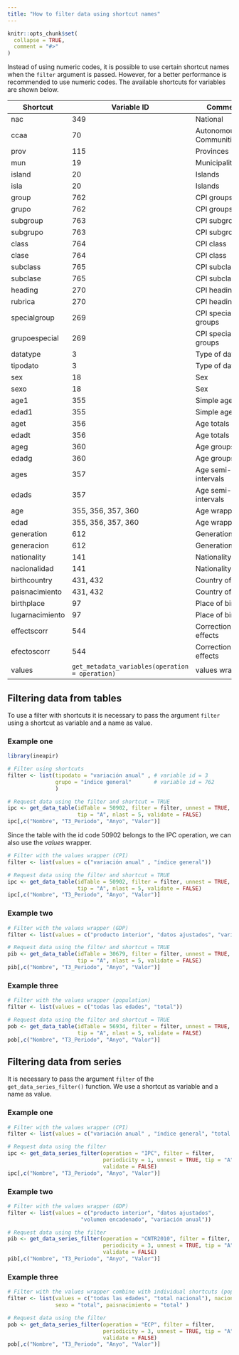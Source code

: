 ```yaml
---
title: "How to filter data using shortcut names"
---
```


```r
knitr::opts_chunk$set(
  collapse = TRUE,
  comment = "#>"
)
```

Instead of using numeric codes, it is possible to use certain shortcut names
when the `filter` argument is passed. However, for a better performance is
recommended to use numeric codes. The available shortcuts for variables are
shown below.

|Shortcut | Variable ID | Comment|
|---------|----|--------|
|nac             | 349 | National|
|ccaa            | 70  | Autonomous Communities |
|prov            | 115 | Provinces |
|mun             | 19  | Municipalities |
|island          | 20  | Islands |
|isla            | 20  | Islands |
|group           | 762 | CPI groups |
|grupo           | 762 | CPI groups |
|subgroup        | 763 | CPI subgroups |
|subgrupo        | 763 | CPI subgroups |
|class           | 764 | CPI class |
|clase           | 764 | CPI class |
|subclass        | 765 | CPI subclass |
|subclase        | 765 | CPI subclass |
|heading         | 270 | CPI headings |
|rubrica         | 270 | CPI headings |
|specialgroup    | 269 | CPI special groups |
|grupoespecial   | 269 | CPI special groups |
|datatype        | 3   | Type of data |
|tipodato        | 3   | Type of data |
|sex             | 18  | Sex |
|sexo            | 18  | Sex |
|age1            | 355 | Simple age |
|edad1           | 355 | Simple age |
|aget            | 356 | Age totals |
|edadt           | 356 | Age totals |
|ageg            | 360 | Age groups |
|edadg           | 360 | Age groups |
|ages            | 357 | Age semi-intervals |
|edads           | 357 | Age semi-intervals |
|age             |355, 356, 357, 360 | Age wrapper |
|edad            |355, 356, 357, 360 | Age wrapper |
|generation      | 612 | Generation/ages |
|generacion      | 612 | Generation/ages |
|nationality     | 141 | Nationality |
|nacionalidad    | 141 | Nationality |
|birthcountry    | 431, 432 | Country of birth |
|paisnacimiento  | 431, 432 | Country of birth |
|birthplace      | 97  | Place of birth |
|lugarnacimiento | 97  | Place of birth |
|effectscorr     | 544 | Correction of effects |
|efectoscorr     | 544 | Correction of effects |
|values       | `get_metadata_variables(operation = operation)`    | values wrapper |

## Filtering data from tables

To use a filter with shortcuts it is necessary to pass the argument
`filter` using a shortcut as variable and a name as value.

### Example one

```r
library(ineapir)

# Filter using shortcuts
filter <- list(tipodato = "variación anual" , # variable id = 3
               grupo = "índice general"       # variable id = 762
               )

# Request data using the filter and shortcut = TRUE
ipc <- get_data_table(idTable = 50902, filter = filter, unnest = TRUE,
                      tip = "A", nlast = 5, validate = FALSE)
ipc[,c("Nombre", "T3_Periodo", "Anyo", "Valor")]
```

Since the table with the id code 50902 belongs to the IPC operation, we can
also use the *values* wrapper.

```r
# Filter with the values wrapper (CPI)
filter <- list(values = c("variación anual" , "índice general"))

# Request data using the filter and shortcut = TRUE
ipc <- get_data_table(idTable = 50902, filter = filter, unnest = TRUE,
                      tip = "A", nlast = 5, validate = FALSE)
ipc[,c("Nombre", "T3_Periodo", "Anyo", "Valor")]
```

### Example two

```r
# Filter with the values wrapper (GDP)
filter <- list(values = c("producto interior", "datos ajustados", "variación anual"))

# Request data using the filter and shortcut = TRUE
pib <- get_data_table(idTable = 30679, filter = filter, unnest = TRUE,
                      tip = "A", nlast = 5, validate = FALSE)
pib[,c("Nombre", "T3_Periodo", "Anyo", "Valor")]
```

### Example three

```r
# Filter with the values wrapper (population)
filter <- list(values = c("todas las edades", "total"))

# Request data using the filter and shortcut = TRUE
pob <- get_data_table(idTable = 56934, filter = filter, unnest = TRUE, 
                      tip = "A", nlast = 5, validate = FALSE)
pob[,c("Nombre", "T3_Periodo", "Anyo", "Valor")]
```

## Filtering data from series
It is necessary to pass the argument `filter` of the 
`get_data_series_filter()` function. We use a shortcut as variable 
and a name as value.

### Example one

```r
# Filter with the values wrapper (CPI)
filter <- list(values = c("variación anual" , "índice general", "total nacional"))

# Request data using the filter
ipc <- get_data_series_filter(operation = "IPC", filter = filter,
                              periodicity = 1, unnest = TRUE, tip = "A",
                              validate = FALSE)
ipc[,c("Nombre", "T3_Periodo", "Anyo", "Valor")]
```

### Example two

```r
# Filter with the values wrapper (GDP)
filter <- list(values = c("producto interior", "datos ajustados",
                       "volumen encadenado", "variación anual"))

# Request data using the filter
pib <- get_data_series_filter(operation = "CNTR2010", filter = filter,
                              periodicity = 3, unnest = TRUE, tip = "A",
                              validate = FALSE)
pib[,c("Nombre", "T3_Periodo", "Anyo", "Valor")]
```


### Example three

```r
# Filter with the values wrapper combine with individual shortcuts (population)
filter <- list(values = c("todas las edades", "total nacional"), nacionalidad = "total",
               sexo = "total", paisnacimiento = "total" )

# Request data using the filter
pob <- get_data_series_filter(operation = "ECP", filter = filter,
                              periodicity = 3, unnest = TRUE, tip = "A",
                              validate = FALSE)
pob[,c("Nombre", "T3_Periodo", "Anyo", "Valor")]
```
